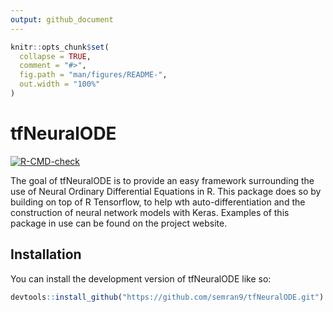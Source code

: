 ```yaml
---
output: github_document
---
```


<!-- README.md is generated from README.Rmd. Please edit that file -->

```r
knitr::opts_chunk$set(
  collapse = TRUE,
  comment = "#>",
  fig.path = "man/figures/README-",
  out.width = "100%"
)
```

# tfNeuralODE

<!-- badges: start -->
[![R-CMD-check](https://github.com/semran9/tfNeuralODE/actions/workflows/R-CMD-check.yaml/badge.svg)](https://github.com/semran9/tfNeuralODE/actions/workflows/R-CMD-check.yaml)
<!-- badges: end -->

The goal of tfNeuralODE is to provide an easy framework surrounding the use of Neural Ordinary Differential Equations in R. This package does so by building on top of R Tensorflow, to help wth auto-differentiation and the construction of neural network models with Keras. Examples of this package in use can be found on the project website.

## Installation

You can install the development version of tfNeuralODE like so:

``` r
devtools::install_github("https://github.com/semran9/tfNeuralODE.git")
```

